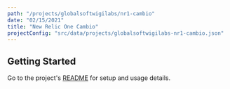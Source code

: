 ```yaml
---
path: "/projects/globalsoftwigilabs/nr1-cambio"
date: "02/15/2021"
title: "New Relic One Cambio"
projectConfig: "src/data/projects/globalsoftwigilabs-nr1-cambio.json"
---
```


## Getting Started

Go to the project's [README](https://github.com/GlobalsoftWigilabs/nr1-cambio#readme) for setup and usage details.
